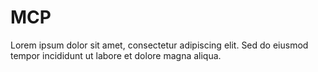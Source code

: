 # MCP

Lorem ipsum dolor sit amet, consectetur adipiscing elit. Sed do eiusmod tempor incididunt ut labore et dolore magna aliqua.
